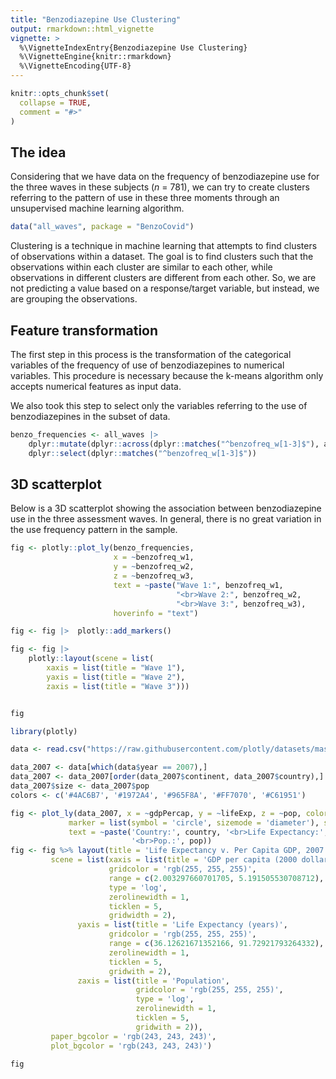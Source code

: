 ```yaml
---
title: "Benzodiazepine Use Clustering"
output: rmarkdown::html_vignette
vignette: >
  %\VignetteIndexEntry{Benzodiazepine Use Clustering}
  %\VignetteEngine{knitr::rmarkdown}
  %\VignetteEncoding{UTF-8}
---
```


```r
knitr::opts_chunk$set(
  collapse = TRUE,
  comment = "#>"
)
```

## The idea

Considering that we have data on the frequency of benzodiazepine use for the three waves in these subjects (*n* = 781), we can try to create clusters referring to the pattern of use in these three moments through an unsupervised machine learning algorithm.

```r
data("all_waves", package = "BenzoCovid")
```

Clustering is a technique in machine learning that attempts to find clusters of
observations within a dataset.
The goal is to find clusters such that the observations within each cluster are
similar to each other, while observations in different clusters are different
from each other. So, we are not predicting a value based on a response/target
variable, but instead, we are grouping the observations.

## Feature transformation

The first step in this process is the transformation of the categorical
variables of the frequency of use of benzodiazepines to numerical variables.
This procedure is necessary because the k-means algorithm only accepts numerical
features as input data.

We also took this step to select only the variables referring to the use of
benzodiazepines in the subset of data.

```r
benzo_frequencies <- all_waves |> 
    dplyr::mutate(dplyr::across(dplyr::matches("^benzofreq_w[1-3]$"), as.numeric)) |> 
    dplyr::select(dplyr::matches("^benzofreq_w[1-3]$"))
```

## 3D scatterplot

Below is a 3D scatterplot showing the association between benzodiazepine use in
the three assessment waves. In general, there is no great variation in the
use frequency pattern in the sample.

```r
fig <- plotly::plot_ly(benzo_frequencies,
                       x = ~benzofreq_w1,
                       y = ~benzofreq_w2,
                       z = ~benzofreq_w3,
                       text = ~paste("Wave 1:", benzofreq_w1,
                                     "<br>Wave 2:", benzofreq_w2,
                                     "<br>Wave 3:", benzofreq_w3),
                       hoverinfo = "text")

fig <- fig |>  plotly::add_markers()

fig <- fig |> 
    plotly::layout(scene = list(
        xaxis = list(title = "Wave 1"),
        yaxis = list(title = "Wave 2"),
        zaxis = list(title = "Wave 3")))


fig
```

```r
library(plotly)

data <- read.csv("https://raw.githubusercontent.com/plotly/datasets/master/gapminderDataFiveYear.csv")

data_2007 <- data[which(data$year == 2007),]
data_2007 <- data_2007[order(data_2007$continent, data_2007$country),]
data_2007$size <- data_2007$pop
colors <- c('#4AC6B7', '#1972A4', '#965F8A', '#FF7070', '#C61951')

fig <- plot_ly(data_2007, x = ~gdpPercap, y = ~lifeExp, z = ~pop, color = ~continent, size = ~size, colors = colors,
             marker = list(symbol = 'circle', sizemode = 'diameter'), sizes = c(5, 150),
             text = ~paste('Country:', country, '<br>Life Expectancy:', lifeExp, '<br>GDP:', gdpPercap,
                           '<br>Pop.:', pop))
fig <- fig %>% layout(title = 'Life Expectancy v. Per Capita GDP, 2007',
         scene = list(xaxis = list(title = 'GDP per capita (2000 dollars)',
                      gridcolor = 'rgb(255, 255, 255)',
                      range = c(2.003297660701705, 5.191505530708712),
                      type = 'log',
                      zerolinewidth = 1,
                      ticklen = 5,
                      gridwidth = 2),
               yaxis = list(title = 'Life Expectancy (years)',
                      gridcolor = 'rgb(255, 255, 255)',
                      range = c(36.12621671352166, 91.72921793264332),
                      zerolinewidth = 1,
                      ticklen = 5,
                      gridwith = 2),
               zaxis = list(title = 'Population',
                            gridcolor = 'rgb(255, 255, 255)',
                            type = 'log',
                            zerolinewidth = 1,
                            ticklen = 5,
                            gridwith = 2)),
         paper_bgcolor = 'rgb(243, 243, 243)',
         plot_bgcolor = 'rgb(243, 243, 243)')

fig

```


